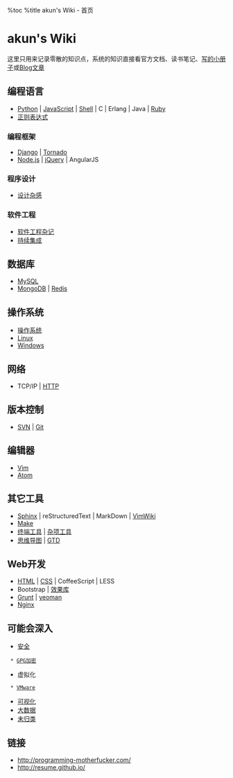 %toc
%title akun's Wiki - 首页

= akun's Wiki =

这里只用来记录零散的知识点，系统的知识直接看官方文档、读书笔记、[[http://pm.readthedocs.org/|写的小册子]]或[[http://zhengkun.info/|Blog文章]]

== 编程语言 ==

* [[Python]] | [[JavaScript]] | [[Shell]] | C | Erlang | Java | [[Ruby]]
* [[Regex|正则表达式]]

=== 编程框架 ===

* [[Django]] | [[Tornado]]
* [[NodeJS|Node.js]] | [[jQuery]] | AngularJS

=== 程序设计 ===

* [[think|设计杂感]]

=== 软件工程 ===

* [[SE|软件工程杂记]]
* [[CI|持续集成]]

== 数据库 ==

* [[MySQL]]
* [[MongoDB]] | [[Redis]]

== 操作系统 ==

* [[OS|操作系统]]
* [[Linux]]
* [[Windows]]

== 网络 ==

* TCP/IP | [[HTTP]]

== 版本控制 ==

* [[SVN]] | [[Git]]

== 编辑器 ==

* [[Vim]]
* [[Atom]]

== 其它工具 ==

* [[Sphinx]] | reStructuredText | MarkDown | [[VimWiki]]
* [[Make]]
* [[terminal|终端工具]] | [[tools|杂项工具]]
* [[MindMap|思维导图]] | [[GTD]]

== Web开发 ==

* [[HTML]] | [[CSS]] | CoffeeScript | LESS
* Bootstrap | [[FrontEnd/lib|效果库]]
* [[Grunt]] | [[yeoman]]
* [[Nginx]]

== 可能会深入 ==

* [[security|安全]]
  * [[GPG|GPG加密]]
* 虚拟化
  * [[VMware]]
* [[Visualization|可视化]]
* [[BigData|大数据]]
* [[unknown|未归类]]

== 链接 ==

* http://programming-motherfucker.com/
* http://resume.github.io/
